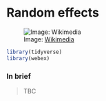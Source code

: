 # Random effects {#random-effects}



![Image: [Wikimedia](https://en.wikipedia.org/wiki/Shoaling_and_schooling#/media/File:School_jacks_klein.JPG)](images/School_jacks_klein.JPG)


```r
library(tidyverse)
library(webex)
```

### In brief

> TBC
